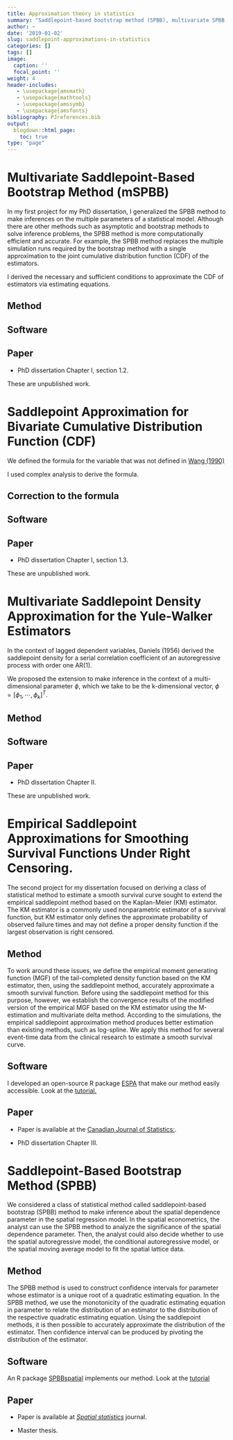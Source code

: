 ```yaml
---
title: Approximation theory in statistics
summary: "Saddlepoint-based bootstrap method (SPBB), multivariate SPBB, extension of empirical saddlepoint approximation for right-censored data, bivariate saddlepoint approximations."
author: ~
date: '2019-01-02'
slug: saddlepoint-approximations-in-statistics
categories: []
tags: []
image:
  caption: ''
  focal_point: ''
weight: 4
header-includes:
   - \usepackage{amsmath}
   - \usepackage{mathtools}
   - \usepackage{amssymb}
   - \usepackage{amsfonts}
bibliography: PJreferences.bib
output:
  blogdown::html_page:
    toc: true
type: "page"
---
```


# Multivariate Saddlepoint-Based Bootstrap Method (mSPBB)

In my first project for my PhD dissertation, I generalized the SPBB method to make inferences on the multiple parameters of a statistical model. Although there are other methods such as asymptotic and bootstrap methods to solve inference problems, the SPBB method is more computationally efficient and accurate. For example, the SPBB method replaces the multiple simulation runs required by the bootstrap method with a single approximation to the joint cumulative distribution function (CDF) of the estimators. 

I derived the necessary and sufficient conditions to approximate the CDF of estimators via estimating equations.  

## Method

## Software

## Paper

- PhD dissertation Chapter I, section 1.2.

These are unpublished work. 

# Saddlepoint Approximation for Bivariate Cumulative Distribution Function (CDF)

We defined the formula for the variable that was not defined in [Wang (1990)](https://www.cambridge.org/core/journals/journal-of-applied-probability/article/saddlepoint-approximations-for-bivariate-distributions/BA1D4A854B7DEEB68A5C1CF054ADDF9C)

I used complex analysis to derive the formula. 

## Correction to the formula

## Software

## Paper
- PhD dissertation Chapter I, section 1.3.

These are unpublished work. 

# Multivariate Saddlepoint Density Approximation for the Yule-Walker Estimators 

In the context of lagged dependent variables, Daniels (1956) derived the saddlepoint density for a serial correlation coefficient of an autoregressive process with order one AR(1). 

We proposed the extension to make inference in the context of a multi-dimensional parameter $\phi$, which we take to be the k-dimensional vector, $\phi = \left[\phi_{1}, \cdots, \phi_{k} \right]^{T}$.

## Method

## Software

## Paper

- PhD dissertation Chapter II.

These are unpublished work.

# Empirical Saddlepoint Approximations for Smoothing Survival Functions Under Right Censoring.

The second project for my dissertation focused on deriving a class of statistical method to estimate a smooth survival curve sought to extend the empirical saddlepoint method based on the Kaplan-Meier (KM) estimator. The KM estimator is a commonly used nonparametric estimator of a survival function, but KM estimator only defines the approximate probability of observed failure times and may not define a proper density function if the largest observation is right censored.

##  Method

To work around these issues, we define the empirical moment generating function (MGF) of the tail-completed density function based on the KM estimator, then, using the saddlepoint method, accurately approximate a smooth survival function. Before using the saddlepoint method for this purpose, however, we establish the convergence results of the modified version of the empirical MGF based on the KM estimator using the M-estimation and multivariate delta method. According to the simulations, the empirical saddlepoint approximation method produces better estimation than existing methods, such as log-spline. We apply this method for several event-time data from the clinical research to estimate a smooth survival curve. 

## Software

I developed an open-source R package [ESPA](https://github.com/PratheepaJ/ESPA) that make our method easily accessible. Look at the [tutorial.](https://pratheepaj.github.io/tutorial/espa/)

##  Paper

- Paper is available at the [Canadian Journal of Statistics:](https://onlinelibrary.wiley.com/doi/abs/10.1002/cjs.11491).

- PhD dissertation Chapter III.

# Saddlepoint-Based Bootstrap Method (SPBB)

We considered a class of statistical method called saddlepoint-based bootstrap (SPBB) method to make inference about the spatial dependence parameter in the spatial regression model. In the spatial econometrics, the analyst can use the SPBB method to analyze the significance of the spatial dependence parameter. Then, the analyst could also decide whether to use the spatial autoregressive model, the conditional autoregressive model, or the spatial moving average model to fit the spatial lattice data. 

## Method
The SPBB method is used to construct confidence intervals for parameter whose estimator is a unique root of a quadratic estimating equation. In the SPBB method, we use the monotonicity of the quadratic estimating equation in parameter to relate the distribution of an estimator to the distribution of the respective quadratic estimating equation. Using the saddlepoint methods, it is then possible to accurately approximate the distribution of the estimator. Then confidence interval can be produced by pivoting the distribution of the estimator. 

##  Software

An R package [SPBBspatial](https://github.com/PratheepaJ/SPBBspatial) implements our method. Look at the [tutorial](https://pratheepaj.github.io/tutorial/spbbspatial/)

##  Paper

- Paper is available at [_Spatial statistics_](https://www.sciencedirect.com/science/article/pii/S2211675315000020) journal.

- Master thesis.